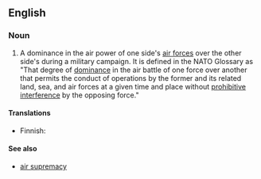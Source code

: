 ==English==

===Noun===
{{en-noun|sg=[[air]] [[superiority]]|air superiorities}}

# {{context|warfare}} A dominance in the air power of one side's [[air force]]s over the other side's during a military campaign. It is defined in the NATO Glossary as "That degree of [[dominance]] in the air battle of one force over another that permits the conduct of operations by the former and its related land, sea, and air forces at a given time and place without [[prohibitive]] [[interference]] by the opposing force." 

====Translations====
{{top}}
* Finnish: {{t-|fi|ilmaylivoima}}
{{mid}}
{{bottom}}

====See also====
*[[air supremacy]]
